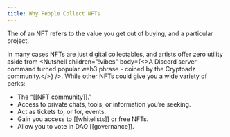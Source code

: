 ```yaml
---
title: Why People Collect NFTs
---
```


The <Nutshell children="utility" glossaryEntry="content/glossary/utility.mdx" /> of an NFT refers to the value you get out of buying, and <Nutshell children="holding" glossaryEntry="content/glossary/holder.mdx" /> a particular project.

In many cases NFTs are just digital collectables, and artists offer zero utility aside from <Nutshell children="!vibes" body={<>A Discord server command turned popular web3 phrase - coined by the Cryptoadz community.</>} />. While other NFTs could give you a wide variety of perks:

* The “\[\[NFT community]].”
* Access to private chats, tools, or information you’re seeking.
* Act as tickets to, or for, events.
* Gain you access to \[\[whitelists]] or free NFTs.
* Allow you to vote  in DAO \[\[governance]].

